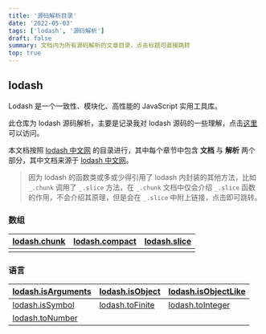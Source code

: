 ```yaml
---
title: '源码解析目录'
date: '2022-05-03'
tags: ['lodash', '源码解析']
draft: false
summary: 文档内为所有源码解析的文章目录，点击标题可直接跳转
top: true
---
```


## lodash

Lodash 是一个一致性、模块化、高性能的 JavaScript 实用工具库。

此仓库为 lodash 源码解析，主要是记录我对 lodash 源码的一些理解，点击[这里](https://lodash.lcs.show)可以访问。

本文档按照 [lodash 中文网](https://www.lodashjs.com/docs/lodash.chunk) 的目录进行，其中每个章节中包含 **文档** 与 **解析** 两个部分，其中文档来源于 [lodash 中文网](https://www.lodashjs.com/docs/lodash.chunk)。

> 因为 lodash 的函数类或多或少得引用了 lodash 内封装的其他方法，比如 `_.chunk` 调用了 `_.slice` 方法，在 `_.chunk` 文档中仅会介绍 `_.slice` 函数的作用，不会介绍其原理，但是会在 `_.slice` 中附上链接，点击即可跳转。

### 数组

| [lodash.chunk](/blog/sourceCode/lodash/lodash-array-chunk) | [lodash.compact](/blog/sourceCode/lodash/lodash-array-compact) | [lodash.slice](/blog/sourceCode/lodash/lodash-array-slice) |
|-----------------------------------------------------|---------------------------------------------------------|-----------------------------------------------------|
|                                                     |                                                         |                                                     |

### 语言


| [lodash.isArguments](/blog/sourceCode/lodash/lodash-language-isArguments) | [lodash.isObject](/blog/sourceCode/lodash/lodash-language-isObject) | [lodash.isObjectLike](/blog/sourceCode/lodash/lodash-language-isObjectLike) |
|---------------------------------------------------------------------------|---------------------------------------------------------------------|-----------------------------------------------------------------------------|
| [lodash.isSymbol](/blog/sourceCode/lodash/lodash-language-isSymbol)       | [lodash.toFinite](/blog/sourceCode/lodash/lodash-language-toFinite) | [lodash.toInteger](/blog/sourceCode/lodash/lodash-language-toInteger)       |
| [lodash.toNumber](/blog/sourceCode/lodash/lodash-language-toNumber)       |                                                                     |                                                                             |
